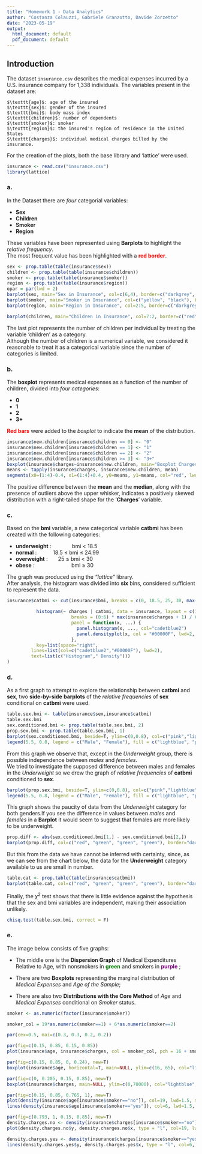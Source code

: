 ```yaml
---
title: "Homework 1 - Data Analytics"
author: "Costanza Colauzzi, Gabriele Granzotto, Davide Zorzetto"
date: "2023-05-19"
output:
  html_document: default
  pdf_document: default
---
```


## Introduction

The dataset $\texttt{insurance.csv}$ describes the medical expenses incurred by a U.S. insurance company for 1,338 individuals. The variables present in the dataset are:

```         
$\texttt{age}$: age of the insured
$\texttt{sex}$: gender of the insured
$\texttt{bmi}$: body mass index
$\texttt{children}$: number of dependents
$\texttt{smoker}$: smoker
$\texttt{region}$: the insured's region of residence in the United States
$\texttt{charges}$: individual medical charges billed by the insurance.
```

For the creation of the plots, both the base library and 'lattice' were used.

```r
insurance <- read.csv("insurance.csv")
library(lattice)
```

### a.

In the Dataset there are *four* categorial variables:

-   **Sex**
-   **Children**
-   **Smoker**
-   **Region**

These variables have been represented using **Barplots** to highlight the *relative frequency*.\
The most frequent value has been highlighted with a [**red border**]{style="color:red"}.

```r
sex <- prop.table(table(insurance$sex))
children <- prop.table(table(insurance$children))
smoker <- prop.table(table(insurance$smoker))
region <- prop.table(table(insurance$region))
opar = par(lwd = 2)
barplot(sex, main="Sex in Insurance", col=c(6,4), border=c("darkgrey", "red")) 
barplot(smoker, main="Smoker in Insurance", col=c("yellow", "black"), border=c("red", "darkgrey"))
barplot(region, main="Region in Insurance", col=2:5, border=c("darkgrey","darkgrey","red", "darkgrey"))

barplot(children, main="Children in Insurance", col=7:2, border=c("red", "darkgrey", "darkgrey", "darkgrey", "darkgrey", "darkgrey"))
```

The last plot represents the number of children per individual by treating the variable 'children' as a category.\
Although the number of children is a numerical variable, we considered it reasonable to treat it as a categorical variable since the number of categories is limited.

### b.

The **boxplot** represents medical expenses as a function of the number of children, divided into *four categories*:

-   **0**
-   **1**
-   **2**
-   **3+**

[**Red bars**]{style="color:Red"} were added to the *boxplot* to indicate the **mean** of the distribution.

```r
insurance$new.children[insurance$children == 0] <- "0"
insurance$new.children[insurance$children == 1] <- "1"
insurance$new.children[insurance$children == 2] <- "2"
insurance$new.children[insurance$children >= 3] <- "3+"
boxplot(insurance$charges~insurance$new.children, main="Boxplot Charges/Children", xlab="Children", ylab="Charges", col="yellow", border="darkblue")
means <- tapply(insurance$charges, insurance$new.children, mean)
segments(x0=(1:4)-0.4, x1=(1:4)+0.4, y0=means, y1=means, col="red", lwd=2.5)

```

The positive difference between the **mean** and the **median**, along with the presence of outliers above the upper whisker, indicates a positively skewed distribution with a right-tailed shape for the '**Charges**' variable.

### c.

Based on the **bmi** variable, a new categorical variable **catbmi** has been created with the following categories:

-   **underweight** :              bmi $<$ 18.5
-   **normal** :           18.5 $\leq$ bmi $\leq$ 24.99
-   **overweight** :       25 $\leq$ bmi $<$ 30
-   **obese** :                         bmi $\geq$ 30

The graph was produced using the *"lattice"* library.\
After analysis, the histogram was divided into **six** bins, considered sufficient to represent the data.

```r

insurance$catbmi <- cut(insurance$bmi, breaks = c(0, 18.5, 25, 30, max(insurance$bmi) + 1), labels = c("Underweight", "Normal", "Overweight", "Obese"))

           histogram(~ charges | catbmi, data = insurance, layout = c(1, 4),
                        breaks = (0:6) * max(insurance$charges + 1) / 6, aspect = 0.2, type = "density",
                        panel = function(x, ...) {
                          panel.histogram(x, ..., col="cadetblue2")
                          panel.densityplot(x, col = "#00000F", lwd=2, ...)
                        },
           key=list(space="right",
         lines=list(col=c("cadetblue2","#00000F"), lwd=2),
         text=list(c("Histogram"," Density")))
)
```

### d.

As a first graph to attempt to explore the relationship between **catbmi** and **sex**, two **side-by-side** **barplots** of the *relative frequencies* of **sex** conditional on **catbmi** were used.

```r
table.sex.bmi <- table(insurance$sex,insurance$catbmi)
table.sex.bmi
sex.conditioned.bmi <- prop.table(table.sex.bmi, 2)
prop.sex.bmi <- prop.table(table.sex.bmi, 1)
barplot(sex.conditioned.bmi, beside=T, ylim=c(0,0.8), col=c("pink","lightblue","pink","lightblue","pink","lightblue","pink","lightblue"), main="Grafico a Barre Sex~Catbmi")
legend(5.5, 0.8, legend = c("Male", "Female"), fill = c("lightblue", "pink"))
```

From this graph we observe that, except in the *Underweight* group, there is possible independence between *males* and *females*.\
We tried to investigate the supposed difference between males and females in the *Underweight* so we drew the graph of *relative frequencies* of **catbmi** conditioned to **sex**.\

```r
barplot(prop.sex.bmi, beside=T, ylim=c(0,0.8), col=c("pink","lightblue","pink","lightblue","pink","lightblue","pink","lightblue"), main="Grafico a Barre Catbmi~Sex")
legend(5.5, 0.8, legend = c("Male", "Female"), fill = c("lightblue", "pink"))
```

This graph shows the paucity of data from the *Underweight* category for both genders.If you see the difference in values between *males* and *females* in a **Barplot** it would seem to suggest that females are more likely to be underweight.\

```r
prop.diff <- abs(sex.conditioned.bmi[1,] - sex.conditioned.bmi[2,])
barplot(prop.diff, col=c("red", "green", "green", "green"), border="darkgrey", main="Differenze tra Maschi e Femmine nel Grafico Sex~Catbmi")
```

But this from the data we have cannot be inferred with certainty, since, as we can see from the chart below, the data for the **Underweight** category available to us are small in number.

```r

table.cat <- prop.table(table(insurance$catbmi))
barplot(table.cat, col=c("red", "green", "green", "green"), border="darkgrey", main="Distribuzione dei dati nelle varie categorie di Catbmi")
```

Finally, the $\chi^2$ test shows that there is little evidence against the hypothesis that the sex and bmi variables are independent, making their association unlikely.

```r
chisq.test(table.sex.bmi, correct = F)
```

### e.

The image below consists of five graphs:

-   The middle one is the **Dispersion Graph** of Medical Expenditures Relative to Age, with nonsmokers in [**green**]{style="color:green"} and smokers in [**purple**]{style="color:purple"} ;

-   There are two **Boxplots** representing the marginal distribution of *Medical Expenses* and *Age of the Sample*;

-   There are also two **Distributions with the Core Method** of *Age* and *Medical Expenses* conditional on *Smoker* status.

```r
smoker <- as.numeric(factor(insurance$smoker))

smoker_col = 19*as.numeric(smoker==1) + 6*as.numeric(smoker==2)

par(cex=0.5, mai=c(0.3, 0.3, 0.2, 0.2))

par(fig=c(0.15, 0.85, 0.15, 0.85))
plot(insurance$age, insurance$charges, col = smoker_col, pch = 16 + smoker, cex = 0.95, main=NULL, ylim=c(0,70000), xlim=c(16, 65), xaxt='n', yaxt='n')

par(fig=c(0.15, 0.85, 0, 0.24), new=T)
boxplot(insurance$age, horizontal=T, main=NULL, ylim=c(16, 65), col="lightblue", border="darkblue")

par(fig=c(0, 0.205, 0.15, 0.85), new=T)
boxplot(insurance$charges, main=NULL, ylim=c(0,70000), col="lightblue", border="darkblue")

par(fig=c(0.15, 0.85, 0.765, 1), new=T)
plot(density(insurance$age[insurance$smoker=="no"]), col=19, lwd=1.5, main="", xlim=c(16, 65), xaxt='n')
lines(density(insurance$age[insurance$smoker=="yes"]), col=6, lwd=1.5, main=NULL)

par(fig=c(0.793, 1, 0.15, 0.85), new=T)
density.charges.no <- density(insurance$charges[insurance$smoker=="no"])
plot(density.charges.no$y, density.charges.no$x, type = "l", col=19, lwd=1.5, main="", ylim=c(0,70000), yaxt='n')

density.charges.yes <- density(insurance$charges[insurance$smoker=="yes"])
lines(density.charges.yes$y, density.charges.yes$x, type = "l", col=6, lwd=1.5, main=NULL)

```

\
\
\
\
\
